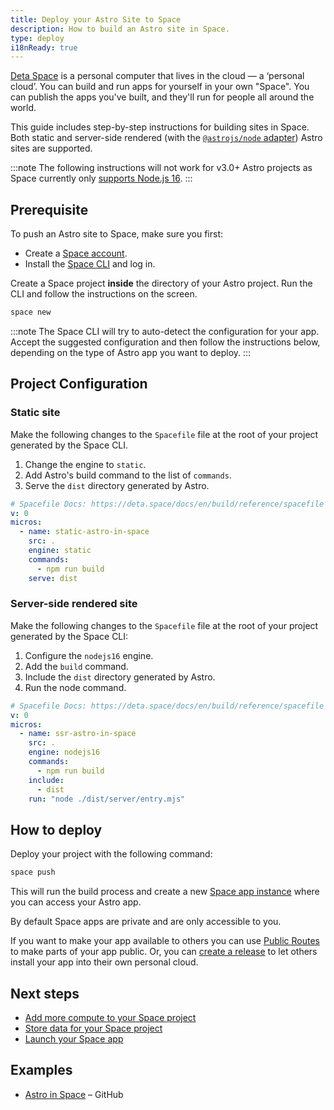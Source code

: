 ```yaml
---
title: Deploy your Astro Site to Space
description: How to build an Astro site in Space.
type: deploy
i18nReady: true
---
```


[Deta Space](https://deta.space/developers) is a personal computer that lives in the cloud — a ‘personal cloud’. You can build and run apps for yourself in your own "Space". You can publish the apps you've built, and they'll run for people all around the world.

This guide includes step-by-step instructions for building sites in Space. Both static and server-side rendered (with the [`@astrojs/node` adapter](/en/guides/integrations-guide/node/)) Astro sites are supported.

:::note
The following instructions will not work for v3.0+ Astro projects as Space currently only [supports Node.js 16](https://deta.space/docs/en/build/quick-starts/node/).
:::

## Prerequisite

To push an Astro site to Space, make sure you first:

- Create a [Space account](https://deta.space).
- Install the [Space CLI](https://deta.space/docs/en/build/reference/cli) and log in.

Create a Space project **inside** the directory of your Astro project. Run the CLI and follow the instructions on the screen.    

```bash
space new
```

:::note
The Space CLI will try to auto-detect the configuration for your app. Accept the suggested configuration and then follow the instructions below, depending on the type of Astro app you want to deploy.
:::


## Project Configuration

### Static site

Make the following changes to the `Spacefile` file at the root of your project generated by the Space CLI. 
	
1. Change the engine to `static`.
2. Add Astro's build command to the list of `commands`.
3. Serve the `dist` directory generated by Astro. 

```yaml title="Spacefile" {6,8,9}
# Spacefile Docs: https://deta.space/docs/en/build/reference/spacefile
v: 0
micros:
  - name: static-astro-in-space
    src: .
    engine: static
    commands:
      - npm run build
    serve: dist
```

### Server-side rendered site


Make the following changes to the `Spacefile` file at the root of your project generated by the Space CLI:

1. Configure the `nodejs16` engine.
2. Add the `build` command.
3. Include the `dist` directory generated by Astro. 
4. Run the node command.

```yaml title="Spacefile" {6,8,10,11}
# Spacefile Docs: https://deta.space/docs/en/build/reference/spacefile
v: 0
micros:
  - name: ssr-astro-in-space
    src: .
    engine: nodejs16
    commands:
      - npm run build
    include:
      - dist
    run: "node ./dist/server/entry.mjs"
```

## How to deploy

Deploy your project with the following command:

```bash
space push
```

This will run the build process and create a new [Space app instance](https://deta.space/docs/en/build/fundamentals/development/builder-instance#for-testing) where you can access your Astro app.

By default Space apps are private and are only accessible to you. 

If you want to make your app available to others you can use [Public Routes](https://deta.space/docs/en/build/reference/spacefile#public_routes) to make parts of your app public. Or, you can [create a release](https://deta.space/docs/en/publish/releasing#releases) to let others install your app into their own personal cloud.

## Next steps

- [Add more compute to your Space project](https://deta.space/docs/en/build/fundamentals/the-space-runtime/micros#adding-a-micro)
- [Store data for your Space project](https://deta.space/docs/en/build/fundamentals/data-storage#content)
- [Launch your Space app](https://deta.space/docs/en/publish/releasing#releases)

## Examples

- [Astro in Space](https://github.com/BogDAAAMN/astro-in-space) – GitHub
